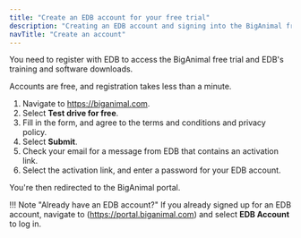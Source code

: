```yaml
---
title: "Create an EDB account for your free trial"
description: "Creating an EDB account and signing into the BigAnimal free trial portal"
navTitle: "Create an account" 
---
```


You need to register with EDB to access the BigAnimal free trial and EDB's training and software downloads.

Accounts are free, and registration takes less than a minute.

1. Navigate to <https://biganimal.com>.
2. Select **Test drive for free**.
3. Fill in the form, and agree to the terms and conditions and privacy policy.
4. Select **Submit**.
5. Check your email for a message from EDB that contains an activation link.
6. Select the activation link, and enter a password for your EDB account.

You're then redirected to the BigAnimal portal.

!!! Note "Already have an EDB account?"
    If you already signed up for an EDB account, navigate to (https://portal.biganimal.com) and select **EDB Account** to log in. 